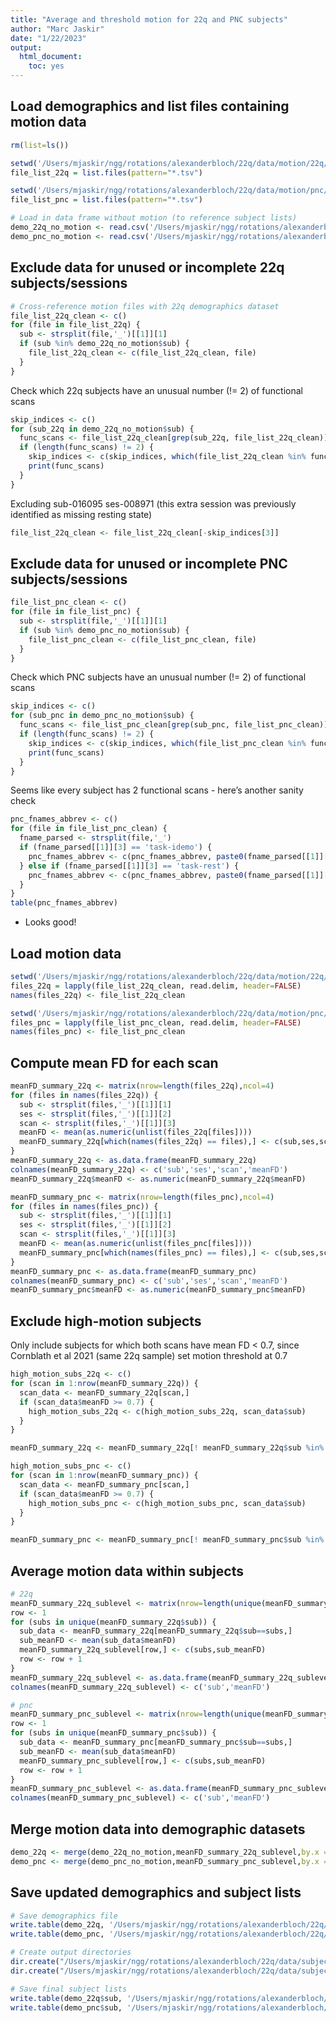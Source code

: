 ```yaml
---
title: "Average and threshold motion for 22q and PNC subjects"
author: "Marc Jaskir"
date: "1/22/2023"
output: 
  html_document: 
    toc: yes
---
```


## Load demographics and list files containing motion data
```r
rm(list=ls())

setwd('/Users/mjaskir/ngg/rotations/alexanderbloch/22q/data/motion/22q/')
file_list_22q = list.files(pattern="*.tsv")

setwd('/Users/mjaskir/ngg/rotations/alexanderbloch/22q/data/motion/pnc/')
file_list_pnc = list.files(pattern="*.tsv")

# Load in data frame without motion (to reference subject lists)
demo_22q_no_motion <- read.csv('/Users/mjaskir/ngg/rotations/alexanderbloch/22q/data/demographics/22q/demo_22q_NO_MOTION.csv')
demo_pnc_no_motion <- read.csv('/Users/mjaskir/ngg/rotations/alexanderbloch/22q/data/demographics/pnc/demo_pnc_NO_MOTION.csv')
```

## Exclude data for unused or incomplete 22q subjects/sessions
```r
# Cross-reference motion files with 22q demographics dataset
file_list_22q_clean <- c()
for (file in file_list_22q) {
  sub <- strsplit(file,'_')[[1]][1]
  if (sub %in% demo_22q_no_motion$sub) {
    file_list_22q_clean <- c(file_list_22q_clean, file)
  }
}
```

Check which 22q subjects have an unusual number (!= 2) of functional scans
```r
skip_indices <- c()
for (sub_22q in demo_22q_no_motion$sub) {
  func_scans <- file_list_22q_clean[grep(sub_22q, file_list_22q_clean)]
  if (length(func_scans) != 2) {
    skip_indices <- c(skip_indices, which(file_list_22q_clean %in% func_scans))
    print(func_scans)
  }
}
```

Excluding sub-016095 ses-008971 (this extra session was previously identified as missing resting state)
```r
file_list_22q_clean <- file_list_22q_clean[-skip_indices[3]]
```

## Exclude data for unused or incomplete PNC subjects/sessions
```r
file_list_pnc_clean <- c()
for (file in file_list_pnc) {
  sub <- strsplit(file,'_')[[1]][1]
  if (sub %in% demo_pnc_no_motion$sub) {
    file_list_pnc_clean <- c(file_list_pnc_clean, file)
  }
}
```

Check which PNC subjects have an unusual number (!= 2) of functional scans
```r
skip_indices <- c()
for (sub_pnc in demo_pnc_no_motion$sub) {
  func_scans <- file_list_pnc_clean[grep(sub_pnc, file_list_pnc_clean)]
  if (length(func_scans) != 2) {
    skip_indices <- c(skip_indices, which(file_list_pnc_clean %in% func_scans))
    print(func_scans)
  }
}
```

Seems like every subject has 2 functional scans - here's another sanity check
```r
pnc_fnames_abbrev <- c()
for (file in file_list_pnc_clean) {
  fname_parsed <- strsplit(file,'_')
  if (fname_parsed[[1]][3] == 'task-idemo') {
    pnc_fnames_abbrev <- c(pnc_fnames_abbrev, paste0(fname_parsed[[1]][3], '_', fname_parsed[[1]][4], '_', fname_parsed[[1]][5], '_', fname_parsed[[1]][6], '_', fname_parsed[[1]][7])) 
  } else if (fname_parsed[[1]][3] == 'task-rest') {
    pnc_fnames_abbrev <- c(pnc_fnames_abbrev, paste0(fname_parsed[[1]][3], '_', fname_parsed[[1]][4], '_', fname_parsed[[1]][5], '_', fname_parsed[[1]][6], '_', fname_parsed[[1]][7], '_', fname_parsed[[1]][8])) 
  }
}
table(pnc_fnames_abbrev)
```

- Looks good!

## Load motion data
```r
setwd('/Users/mjaskir/ngg/rotations/alexanderbloch/22q/data/motion/22q/')
files_22q = lapply(file_list_22q_clean, read.delim, header=FALSE)
names(files_22q) <- file_list_22q_clean

setwd('/Users/mjaskir/ngg/rotations/alexanderbloch/22q/data/motion/pnc/')
files_pnc = lapply(file_list_pnc_clean, read.delim, header=FALSE)
names(files_pnc) <- file_list_pnc_clean
```

## Compute mean FD for each scan
```r
meanFD_summary_22q <- matrix(nrow=length(files_22q),ncol=4)
for (files in names(files_22q)) {
  sub <- strsplit(files,'_')[[1]][1]
  ses <- strsplit(files,'_')[[1]][2]
  scan <- strsplit(files,'_')[[1]][3]
  meanFD <- mean(as.numeric(unlist(files_22q[files])))
  meanFD_summary_22q[which(names(files_22q) == files),] <- c(sub,ses,scan,meanFD)
}
meanFD_summary_22q <- as.data.frame(meanFD_summary_22q)
colnames(meanFD_summary_22q) <- c('sub','ses','scan','meanFD')
meanFD_summary_22q$meanFD <- as.numeric(meanFD_summary_22q$meanFD)

meanFD_summary_pnc <- matrix(nrow=length(files_pnc),ncol=4)
for (files in names(files_pnc)) {
  sub <- strsplit(files,'_')[[1]][1]
  ses <- strsplit(files,'_')[[1]][2]
  scan <- strsplit(files,'_')[[1]][3]
  meanFD <- mean(as.numeric(unlist(files_pnc[files])))
  meanFD_summary_pnc[which(names(files_pnc) == files),] <- c(sub,ses,scan,meanFD)
}
meanFD_summary_pnc <- as.data.frame(meanFD_summary_pnc)
colnames(meanFD_summary_pnc) <- c('sub','ses','scan','meanFD')
meanFD_summary_pnc$meanFD <- as.numeric(meanFD_summary_pnc$meanFD)
```

## Exclude high-motion subjects
Only include subjects for which both scans have mean FD < 0.7, since Cornblath et al 2021 (same 22q sample) set motion threshold at 0.7
```r
high_motion_subs_22q <- c()
for (scan in 1:nrow(meanFD_summary_22q)) {
  scan_data <- meanFD_summary_22q[scan,]
  if (scan_data$meanFD >= 0.7) {
    high_motion_subs_22q <- c(high_motion_subs_22q, scan_data$sub)
  }
}

meanFD_summary_22q <- meanFD_summary_22q[! meanFD_summary_22q$sub %in% high_motion_subs_22q,]

high_motion_subs_pnc <- c()
for (scan in 1:nrow(meanFD_summary_pnc)) {
  scan_data <- meanFD_summary_pnc[scan,]
  if (scan_data$meanFD >= 0.7) {
    high_motion_subs_pnc <- c(high_motion_subs_pnc, scan_data$sub)
  }
}

meanFD_summary_pnc <- meanFD_summary_pnc[! meanFD_summary_pnc$sub %in% high_motion_subs_pnc,]
```

## Average motion data within subjects
```r
# 22q
meanFD_summary_22q_sublevel <- matrix(nrow=length(unique(meanFD_summary_22q$sub)),ncol=2)
row <- 1
for (subs in unique(meanFD_summary_22q$sub)) {
  sub_data <- meanFD_summary_22q[meanFD_summary_22q$sub==subs,]
  sub_meanFD <- mean(sub_data$meanFD)
  meanFD_summary_22q_sublevel[row,] <- c(subs,sub_meanFD)
  row <- row + 1
}
meanFD_summary_22q_sublevel <- as.data.frame(meanFD_summary_22q_sublevel)
colnames(meanFD_summary_22q_sublevel) <- c('sub','meanFD')

# pnc
meanFD_summary_pnc_sublevel <- matrix(nrow=length(unique(meanFD_summary_pnc$sub)),ncol=2)
row <- 1
for (subs in unique(meanFD_summary_pnc$sub)) {
  sub_data <- meanFD_summary_pnc[meanFD_summary_pnc$sub==subs,]
  sub_meanFD <- mean(sub_data$meanFD)
  meanFD_summary_pnc_sublevel[row,] <- c(subs,sub_meanFD)
  row <- row + 1
}
meanFD_summary_pnc_sublevel <- as.data.frame(meanFD_summary_pnc_sublevel)
colnames(meanFD_summary_pnc_sublevel) <- c('sub','meanFD')
```

## Merge motion data into demographic datasets
```r
demo_22q <- merge(demo_22q_no_motion,meanFD_summary_22q_sublevel,by.x = 'sub', by.y='sub', all.y=TRUE)
demo_pnc <- merge(demo_pnc_no_motion,meanFD_summary_pnc_sublevel,by.x = 'sub', by.y='sub', all.y=TRUE)
```


## Save updated demographics and subject lists
```r
# Save demographics file
write.table(demo_22q, '/Users/mjaskir/ngg/rotations/alexanderbloch/22q/data/demographics/22q/demo_22q.csv',sep=',',row.names = FALSE)
write.table(demo_pnc, '/Users/mjaskir/ngg/rotations/alexanderbloch/22q/data/demographics/pnc/demo_pnc.csv',sep=',',row.names = FALSE)

# Create output directories
dir.create("/Users/mjaskir/ngg/rotations/alexanderbloch/22q/data/subject_lists/22q", showWarnings = FALSE, recursive = TRUE)
dir.create("/Users/mjaskir/ngg/rotations/alexanderbloch/22q/data/subject_lists/pnc", showWarnings = FALSE, recursive = TRUE)

# Save final subject lists
write.table(demo_22q$sub, '/Users/mjaskir/ngg/rotations/alexanderbloch/22q/data/subject_lists/22q/subject_list_22q.csv',sep=',',row.names = FALSE, col.names = FALSE)
write.table(demo_pnc$sub, '/Users/mjaskir/ngg/rotations/alexanderbloch/22q/data/subject_lists/pnc/subject_list_pnc.csv',sep=',',row.names = FALSE, col.names = FALSE)
```

